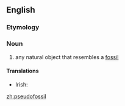 ==English==
{{wikipedia}}
===Etymology===
{{prefix|pseudo|fossil}}

===Noun===
{{en-noun}}

# any natural object that resembles a [[fossil]]

====Translations====
{{trans-top|any natural object that resembles a fossil}}
* Irish: {{t|ga|bréagiontaise|f}}
{{trans-mid}}
{{trans-bottom}}

[[zh:pseudofossil]]